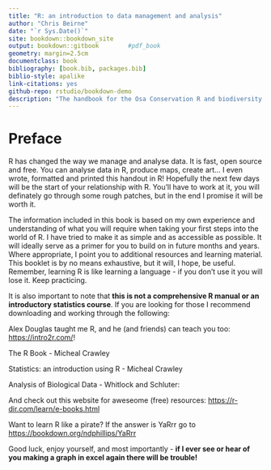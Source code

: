 ```yaml
--- 
title: "R: an introduction to data management and analysis"
author: "Chris Beirne"
date: "`r Sys.Date()`"
site: bookdown::bookdown_site
output: bookdown::gitbook        #pdf_book
geometry: margin=2.5cm
documentclass: book
bibliography: [book.bib, packages.bib]
biblio-style: apalike
link-citations: yes
github-repo: rstudio/bookdown-demo
description: "The handbook for the Osa Conservation R and biodiversity analysis course."
---
```


# Preface

R has changed the way we manage and analyse data. It is fast, open source and free. You can analyse data in R, produce maps, create art... I even wrote, formatted and printed this handout in R! Hopefully the next few days will be the start of your relationship with R. You'll have to work at it, you will definately go through some rough patches, but in the end I promise it will be worth it. 

The information included in this book is based on my own experience and understanding of what you will require when taking your first steps into the world of R. I have tried to make it as simple and as accessible as possible. It will ideally serve as a primer for you to build on in future months and years. Where appropriate, I point you to additional resources and learning material. This booklet is by no means exhaustive, but it will, I hope, be useful. Remember, learning R is like learning a language - if you don’t use it you will lose it. Keep practicing.

It is also important to note that **this is not a comprehensive R manual or an introductory statistics course**. If you are looking for those I recommend downloading and working through the following:

Alex Douglas taught me R, and he (and friends) can teach you too: <https://intro2r.com/>! 

The R Book - Micheal Crawley

Statistics: an introduction using R - Micheal Crawley

Analysis of Biological Data - Whitlock and Schluter:

And check out this website for aweseome (free) resources: <https://r-dir.com/learn/e-books.html>

Want to learn R like a pirate? If the answer is YaRrr go to <https://bookdown.org/ndphillips/YaRrr>  

Good luck, enjoy yourself, and most importantly - **if I ever see or hear of you making a graph in excel again there will be trouble!**